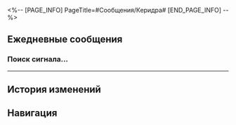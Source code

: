<%-- [PAGE_INFO]
PageTitle=#Сообщения/Керидра#
[END_PAGE_INFO] --%>
{{Сообщение Инфобокс
|id          = 1412
|Изображение = Персонаж Керидра Иконка.png
|Тип         = Персонаж
|Отправитель = Керидра
|ПодписьСоо  = Дела: @Поющий_Ветер @Камненосец, лс @Знамя_Клинков
|Фракция     = Амфореус
}}

==Ежедневные сообщения==
===Поиск сигнала...===
{{Сообщения|текст =
:{{Диалог|Предупреждение}} Поиск сигнала...
:{{Диалог|Предупреждение}} Нестабильное соединение
:'''Керидра:''' Спаситель, твои воспоминания поистине удивительны.
:'''Керидра:''' Климат Белобога напоминает мою родину Гиперборею.
:'''Керидра:''' Государство на кораблях Альянс Сяньчжоу обладает духом завоевателей.
:'''Керидра:''' Пенакония, страна пьянящих грёз, кажется очень знакомой.
:'''Керидра:''' [[Файл:Стикер ГПП 23 Керидра 02.png|80px]]
:'''Керидра:''' Когда законы, держащие Амфореус в путах, разрушатся, люди отправятся к звёздам и оставят свой славный след.
:'''Керидра:''' Превосходные работы дукса Золотой Ткач не уступают последователям Красоты.
:'''Керидра:''' Дукс Судьба гораздо лучше объединяет людей, чем последователи Гармонии.
:'''Керидра:''' Дукс Скороход точно встряхнёт вселенную своими проделками. Я бы хотела взглянуть на её противостояние с Недотёпами в масках.
:'''Керидра:''' А дукс Знамя Клинков стоит на пути Небытия. Уверена, она ещё превратит мёртвые воды в шторм.
:'''Керидра:''' Мы не позволим этому сиянию стать пылью.
:'''Керидра:''' [[Файл:Стикер ГПП 23 Керидра 03.png|80px]]
:'''Керидра:''' Спаситель, сформируй будущее Амфореуса вместо меня.
:'''Керидра:''' Если я смогу вернуться, Амфореус отправится к космосу.
:'''Керидра:''' И там, на любой из планет, с названием или без
:'''Керидра:''' выберешь любую
:'''Керидра:''' я выгравирую твоё имя, (Первопроходец).
:{Выбор} Цезарь! Цезарь!
::'''(Первопроходец):''' Амфореус запомнит твоё имя.
:{Выбор} Вот так щедрость!
::'''(Первопроходец):''' Вот так щедрость!
:{Выбор} Увидимся в космосе!
::'''(Первопроходец):''' Договорились. Увидимся в космосе!
:{{Диалог|Предупреждение}} Ошибка отправки сообщения.
:{{Диалог|Предупреждение}} Пользователь в настоящее время недоступен. Попробуйте позднее.
}}
----

==История изменений==
{{История изменений|3.5}}

==Навигация==
{{Сообщения Навбокс}}